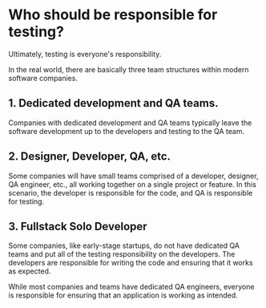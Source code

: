 # Who should be responsible for testing?

Ultimately, testing is everyone's responsibility.

In the real world, there are basically three team structures within modern software companies.

## 1. Dedicated development and QA teams.

Companies with dedicated development and QA teams typically leave the software development up to the developers and testing to the QA team.

## 2. Designer, Developer, QA, etc.

Some companies will have small teams comprised of a developer, designer, QA engineer, etc., all working together on a single project or feature. In this scenario, the developer is responsible for the code, and QA is responsible for testing.

## 3. Fullstack Solo Developer

Some companies, like early-stage startups, do not have dedicated QA teams and put all of the testing responsibility on the developers. The developers are responsible for writing the code and ensuring that it works as expected.

While most companies and teams have dedicated QA engineers, everyone is responsible for ensuring that an application is working as intended.
